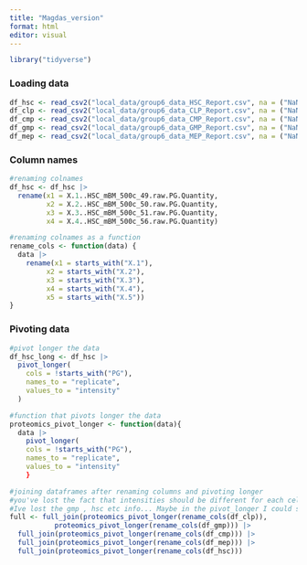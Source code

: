 ```yaml
---
title: "Magdas_version"
format: html
editor: visual
---
```


```r
library("tidyverse")
```

### Loading data

```r
df_hsc <- read_csv2("local_data/group6_data_HSC_Report.csv", na = ("NaN"))
df_clp <- read_csv2("local_data/group6_data_CLP_Report.csv", na = ("NaN"))
df_cmp <- read_csv2("local_data/group6_data_CMP_Report.csv", na = ("NaN"))
df_gmp <- read_csv2("local_data/group6_data_GMP_Report.csv", na = ("NaN"))
df_mep <- read_csv2("local_data/group6_data_MEP_Report.csv", na = ("NaN"))
```

### Column names

```r
#renaming colnames
df_hsc <- df_hsc |> 
  rename(x1 = X.1..HSC_mBM_500c_49.raw.PG.Quantity,
         x2 = X.2..HSC_mBM_500c_50.raw.PG.Quantity,
         x3 = X.3..HSC_mBM_500c_51.raw.PG.Quantity,
         x4 = X.4..HSC_mBM_500c_56.raw.PG.Quantity)
```

```r
#renaming colnames as a function
rename_cols <- function(data) {
  data |> 
    rename(x1 = starts_with("X.1"),
         x2 = starts_with("X.2"),
         x3 = starts_with("X.3"),
         x4 = starts_with("X.4"),
         x5 = starts_with("X.5"))
}
```

### Pivoting data

```r
#pivot longer the data
df_hsc_long <- df_hsc |> 
  pivot_longer(
    cols = !starts_with("PG"), 
    names_to = "replicate", 
    values_to = "intensity"
  )


```

```r
#function that pivots longer the data
proteomics_pivot_longer <- function(data){
  data |> 
    pivot_longer(
    cols = !starts_with("PG"), 
    names_to = "replicate", 
    values_to = "intensity"
    }
```

```r
#joining dataframes after renaming columns and pivoting longer
#you've lost the fact that intensities should be different for each cell type
#Ive lost the gmp , hsc etc info... Maybe in the pivot_longer I could str_c or something like that...
full <- full_join(proteomics_pivot_longer(rename_cols(df_clp)),
           proteomics_pivot_longer(rename_cols(df_gmp))) |> 
  full_join(proteomics_pivot_longer(rename_cols(df_cmp))) |> 
  full_join(proteomics_pivot_longer(rename_cols(df_mep))) |> 
  full_join(proteomics_pivot_longer(rename_cols(df_hsc)))
```
